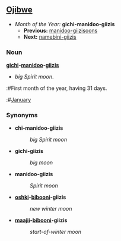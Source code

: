 ==[[Ojibwe]]==
*''Month of the Year:'' '''gichi-manidoo-giizis'''
**'''Previous:''' [[manidoo-giizisoons]]
**'''Next:''' [[namebini-giizis]]

===Noun===
'''[[gichi]]-[[manidoo]]-[[giizis]]'''
*''big Spirit moon''.
:#First month of the year, having 31 days.
:#[[January]]

===Synonyms===
*'''chi-manidoo-giizis'''
*:''big Spirit moon''

*'''gichi-giizis'''
*:''big moon''

*'''manidoo-giizis'''
*:''Spirit moon''

*'''[[oshki]]-[[biboon]]i-giizis'''
*:''new winter moon''

*'''[[maajii]]-[[biboon]]i-giizis'''
*:''start-of-winter moon''